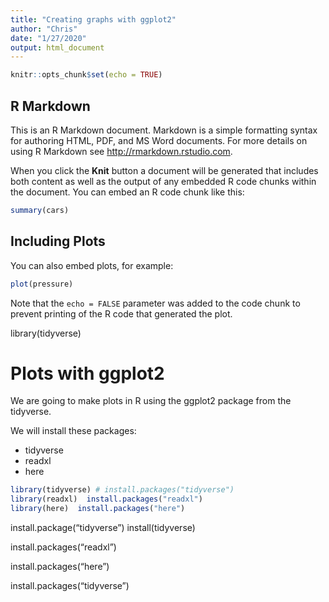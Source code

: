 ```yaml
---
title: "Creating graphs with ggplot2"
author: "Chris"
date: "1/27/2020"
output: html_document
---
```


```r
knitr::opts_chunk$set(echo = TRUE)
```

## R Markdown

This is an R Markdown document. Markdown is a simple formatting syntax for authoring HTML, PDF, and MS Word documents. For more details on using R Markdown see <http://rmarkdown.rstudio.com>.

When you click the **Knit** button a document will be generated that includes both content as well as the output of any embedded R code chunks within the document. You can embed an R code chunk like this:

```r
summary(cars)
```

## Including Plots

You can also embed plots, for example:

```r
plot(pressure)
```

Note that the `echo = FALSE` parameter was added to the code chunk to prevent printing of the R code that generated the plot.

library(tidyverse)

# Plots with ggplot2

We are going to make plots in R using the ggplot2 package from the tidyverse.

We will install these packages:

- tidyverse
- readxl
- here

```r
library(tidyverse) # install.packages("tidyverse")
library(readxl)  install.packages("readxl")
library(here)  install.packages("here")

```
install.package("tidyverse")
install(tidyverse)

install.packages("readxl")

install.packages("here")



install.packages("tidyverse")

